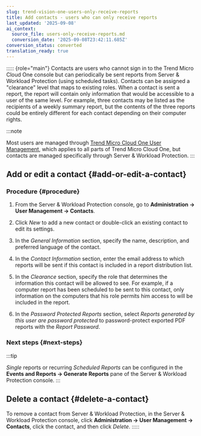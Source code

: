 ```yaml
---
slug: trend-vision-one-users-only-receive-reports
title: Add contacts - users who can only receive reports
last_updated: '2025-09-08'
ai_context:
  source_file: users-only-receive-reports.md
  conversion_date: '2025-09-08T23:42:11.685Z'
conversion_status: converted
translation_ready: true
---
```


::::: {role="main"}
Contacts are users who cannot sign in to the Trend Micro Cloud One console but can periodically be sent reports from Server & Workload Protection (using scheduled tasks). Contacts can be assigned a "clearance" level that maps to existing roles. When a contact is sent a report, the report will contain only information that would be accessible to a user of the same level. For example, three contacts may be listed as the recipients of a weekly summary report, but the contents of the three reports could be entirely different for each contact depending on their computer rights.

:::note

Most users are managed through [Trend Micro Cloud One User Management](https://cloudone.trendmicro.com/management/users), which applies to all parts of Trend Micro Cloud One, but contacts are managed specifically through Server & Workload Protection.
:::

## Add or edit a contact {#add-or-edit-a-contact}

### Procedure {#procedure}

1.  From the Server & Workload Protection console, go to **Administration → User Management → Contacts**.

2.  Click *New* to add a new contact or double-click an existing contact to edit its settings.

3.  In the *General Information* section, specify the name, description, and preferred language of the contact.

4.  In the *Contact Information* section, enter the email address to which reports will be sent if this contact is included in a report distribution list.

5.  In the *Clearance* section, specify the role that determines the information this contact will be allowed to see. For example, if a computer report has been scheduled to be sent to this contact, only information on the computers that his role permits him access to will be included in the report.

6.  In the *Password Protected Reports* section, select *Reports generated by this user are password protected* to password-protect exported PDF reports with the *Report Password*.

### Next steps {#next-steps}

:::tip

*Single* reports or recurring *Scheduled Reports* can be configured in the **Events and Reports → Generate Reports** pane of the Server & Workload Protection console.
:::

## Delete a contact {#delete-a-contact}

To remove a contact from Server & Workload Protection, in the Server & Workload Protection console, click **Administration → User Management → Contacts**, click the contact, and then click *Delete*.
:::::
